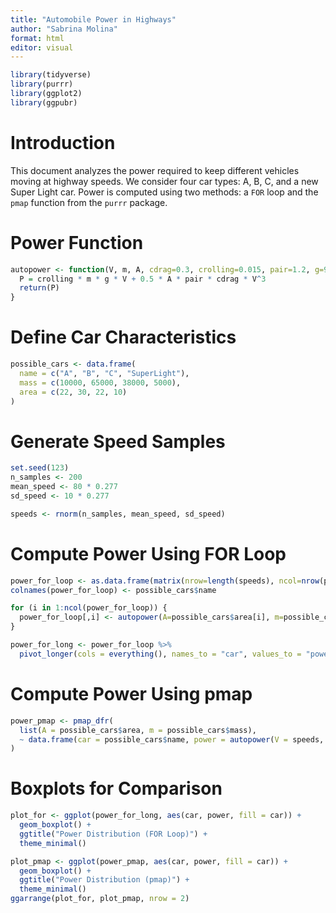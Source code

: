 ---
title: "Automobile Power in Highways"
author: "Sabrina Molina"
format: html
editor: visual
---

```{r setup, include=FALSE}
library(tidyverse)
library(purrr)
library(ggplot2)
library(ggpubr)
```

# Introduction

This document analyzes the power required to keep different vehicles moving at highway speeds. We consider four car types: A, B, C, and a new Super Light car. Power is computed using two methods: a `FOR` loop and the `pmap` function from the `purrr` package.

# Power Function

```{r}
autopower <- function(V, m, A, cdrag=0.3, crolling=0.015, pair=1.2, g=9.8) {
  P = crolling * m * g * V + 0.5 * A * pair * cdrag * V^3
  return(P)
}
```

# Define Car Characteristics

```{r}
possible_cars <- data.frame(
  name = c("A", "B", "C", "SuperLight"),
  mass = c(10000, 65000, 38000, 5000),
  area = c(22, 30, 22, 10)
)
```

# Generate Speed Samples

```{r}
set.seed(123)
n_samples <- 200
mean_speed <- 80 * 0.277
sd_speed <- 10 * 0.277

speeds <- rnorm(n_samples, mean_speed, sd_speed)
```

# Compute Power Using FOR Loop

```{r}
power_for_loop <- as.data.frame(matrix(nrow=length(speeds), ncol=nrow(possible_cars)))
colnames(power_for_loop) <- possible_cars$name

for (i in 1:ncol(power_for_loop)) {
  power_for_loop[,i] <- autopower(A=possible_cars$area[i], m=possible_cars$mass[i], V=speeds)
}

power_for_long <- power_for_loop %>%
  pivot_longer(cols = everything(), names_to = "car", values_to = "power")
```

# Compute Power Using pmap

```{r}
power_pmap <- pmap_dfr(
  list(A = possible_cars$area, m = possible_cars$mass),
  ~ data.frame(car = possible_cars$name, power = autopower(V = speeds, A = ..1, m = ..2))
)
```

# Boxplots for Comparison

```{r} 
plot_for <- ggplot(power_for_long, aes(car, power, fill = car)) +
  geom_boxplot() +
  ggtitle("Power Distribution (FOR Loop)") +
  theme_minimal()

plot_pmap <- ggplot(power_pmap, aes(car, power, fill = car)) +
  geom_boxplot() +
  ggtitle("Power Distribution (pmap)") +
  theme_minimal()
ggarrange(plot_for, plot_pmap, nrow = 2)
```